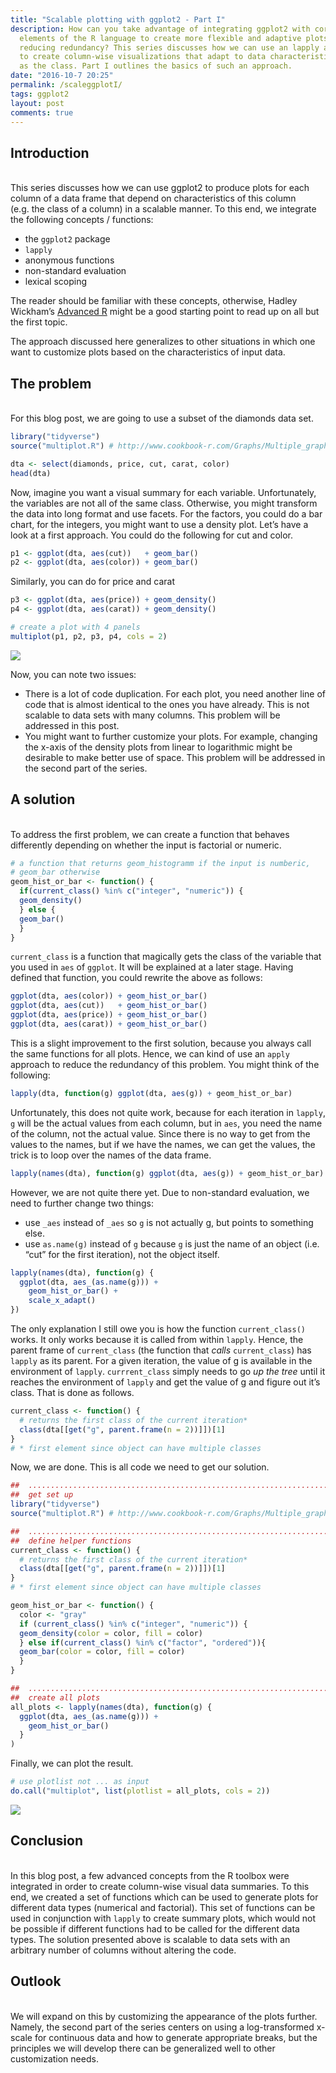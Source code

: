 ```yaml
---
title: "Scalable plotting with ggplot2 - Part I"
description: How can you take advantage of integrating ggplot2 with core 
  elements of the R language to create more flexible and adaptive plots while 
  reducing redundancy? This series discusses how we can use an lapply approach
  to create column-wise visualizations that adapt to data characteristics such 
  as the class. Part I outlines the basics of such an approach.
date: "2016-10-7 20:25"
permalink: /scaleggplotI/
tags: ggplot2
layout: post
comments: true
---
```


## Introduction
<br/>
This series discusses how we can use ggplot2 to produce plots for each column 
of a data frame that depend on characteristics of this column 
(e.g. the class of a column) in a scalable manner.
To this end, we integrate the following concepts / functions:

* the `ggplot2` package
* `lapply`
* anonymous functions
* non-standard evaluation
* lexical scoping

The reader should be familiar with these concepts, otherwise, Hadley Wickham's
[Advanced R](http://adv-r.had.co.nz) might be a good starting point to read 
up on all but the first topic.

The approach discussed here generalizes to other situations in which one want 
to customize plots based on the characteristics of input data. 

## The problem
<br/>
For this blog post, we are going to use a subset of the diamonds data set.
```r
library("tidyverse")
source("multiplot.R") # http://www.cookbook-r.com/Graphs/Multiple_graphs_on_one_page_(ggplot2)/
```

```r
dta <- select(diamonds, price, cut, carat, color)
head(dta)
```

Now, imagine you want a visual summary for each variable. Unfortunately, 
the variables are not all of the same class. Otherwise, you might transform the 
data into long format and use facets.
For the factors, you could do a bar chart, for the integers, you might want to
use a density plot. Let's have a look at a first approach. You could do the 
following for cut and color. 
```r
p1 <- ggplot(dta, aes(cut))   + geom_bar()
p2 <- ggplot(dta, aes(color)) + geom_bar()
```

Similarly, you can do for price and carat
```r
p3 <- ggplot(dta, aes(price)) + geom_density()
p4 <- ggplot(dta, aes(carat)) + geom_density()
```
```r
# create a plot with 4 panels
multiplot(p1, p2, p3, p4, cols = 2)
```
![](https://github.com/lorenzwalthert/lorenzwalthert.github.io/raw/devel/_source/2016-10-07_initial.png)
<br/>

Now, you can note two issues:

* There is a lot of code duplication. For each plot, you need another line of
  code that is almost identical to the ones you have already. This is not
  scalable to data sets with many columns. This problem will be addressed in this
  post.
* You might want to further customize your plots. For
  example, changing the x-axis of the density plots from linear to logarithmic 
  might be desirable to make better use of space. This problem will be addressed
  in the second part of the series.


  
  
## A solution
<br/>
To address the first problem, we can create a function that
behaves differently depending on whether the input is factorial or numeric.
```r
# a function that returns geom_histogramm if the input is numberic, 
# geom_bar otherwise
geom_hist_or_bar <- function() {
  if(current_class() %in% c("integer", "numeric")) {
  geom_density()
  } else {
  geom_bar()
  }
}
```
`current_class` is a function that magically gets the class of the variable
that you used in `aes` of `ggplot`. It will be explained at a later stage.
Having defined that function, you could rewrite the above as follows:
```r
ggplot(dta, aes(color)) + geom_hist_or_bar()
ggplot(dta, aes(cut))   + geom_hist_or_bar()
ggplot(dta, aes(price)) + geom_hist_or_bar()
ggplot(dta, aes(carat)) + geom_hist_or_bar()
```
This is a slight improvement to the first solution, because you always call the
same functions for all plots. Hence, we can kind of use an `apply` approach to 
reduce the redundancy of this problem. You might think of the following:
```r
lapply(dta, function(g) ggplot(dta, aes(g)) + geom_hist_or_bar)
```
Unfortunately, this does not quite work, because for each iteration in 
`lapply`, `g` will be the actual 
values from each column, but in `aes`, you need the name of the column, not the 
actual value. Since there is no way to get from the values to the names, but 
if we have the names, we can get the values, the trick is to loop over the names
of the data frame.
```r
lapply(names(dta), function(g) ggplot(dta, aes(g)) + geom_hist_or_bar)
```
However, we are not quite there yet. Due to non-standard evaluation, we need to 
further change two things:

* use `_aes` instead of `_aes` so `g` is not actually g, but points to something
  else.
* use `as.name(g)` instead of `g` because `g` is just the name of an object (i.e. 
  "cut" for the first iteration), not the object itself. 
  
```r
lapply(names(dta), function(g) {
  ggplot(dta, aes_(as.name(g))) + 
    geom_hist_or_bar() +
    scale_x_adapt()
})

```
The only explanation I still owe you is how the function `current_class()` works.
It only works because it is called from within `lapply`. 
Hence, the parent frame of `current_class` (the function that *calls* 
`current_class`) has `lapply` as its parent. For a given iteration, 
the value of g is available in the environment of `lapply`. `currrent_class` 
simply needs to go *up the tree* until it reaches the environment of `lapply` 
and get the value of g and figure out it's class. That is done as follows.
```r
current_class <- function() {
  # returns the first class of the current iteration*
  class(dta[[get("g", parent.frame(n = 2))]])[1]
}
# * first element since object can have multiple classes
```

Now, we are done. This is all code we need to get our solution.
```r
##  ............................................................................
##  get set up
library("tidyverse")
source("multiplot.R") # http://www.cookbook-r.com/Graphs/Multiple_graphs_on_one_page_(ggplot2)/

##  ............................................................................
##  define helper functions
current_class <- function() {
  # returns the first class of the current iteration*
  class(dta[[get("g", parent.frame(n = 2))]])[1]
}
# * first element since object can have multiple classes

geom_hist_or_bar <- function() {
  color <- "gray"
  if (current_class() %in% c("integer", "numeric")) {
  geom_density(color = color, fill = color)
  } else if(current_class() %in% c("factor", "ordered")){
  geom_bar(color = color, fill = color)
  }
}

##  ............................................................................
##  create all plots
all_plots <- lapply(names(dta), function(g) {
  ggplot(dta, aes_(as.name(g))) + 
    geom_hist_or_bar()
  }
)

```

Finally, we can plot the result.
```r
# use plotlist not ... as input
do.call("multiplot", list(plotlist = all_plots, cols = 2)) 
```
![](https://github.com/lorenzwalthert/lorenzwalthert.github.io/raw/devel/_source/2016-10-7_final.png)

## Conclusion
<br/>
In this blog post, a few advanced concepts from the R toolbox were integrated 
in order to create column-wise visual data summaries. To this end, we 
created a set of functions which can be used to generate plots for different 
data types (numerical and factorial). 
This set of functions can be used in conjunction with `lapply` to
create summary plots, which would not be possible if different functions had to
be called for the different data types. The solution presented above is
scalable to data sets with an arbitrary number of columns without altering the 
code.

## Outlook
<br/>
We will expand on this by customizing the appearance of the plots further.
Namely, the second part of the series centers on using a log-transformed
x-scale for continuous data and how to generate appropriate breaks, but the
principles we will develop there can be generalized well to other customization
needs.
